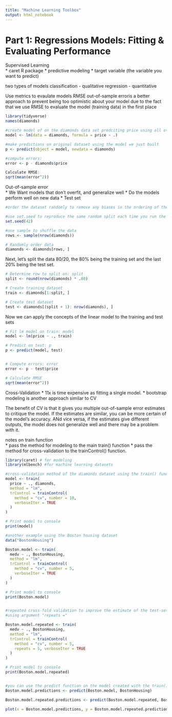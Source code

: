 ```yaml
---
title: "Machine Learning Toolbox"
output: html_notebook
---
```


# Part 1: Regressions Models: Fitting & Evaluating Performance

Supervised Learning  
* caret R package
* predictive modeling
* target variable (the variable you want to predict)

two types of models
classification - qualitative
regression - quantitative

Use metrics to evaulate models
RMSE
out-of-sample erroris a better approach to prevent being too optimistic about your model due to the fact that we use RMSE to evaluate the model (training data) in the first place


```r
library(tidyverse)
names(diamonds)

#create model of on the diamonds data set predciting price using all other variables as predictors (price ~ .)
model <- lm(data = diamonds, formula = price ~ .)

#make predictions on original dataset using the model we just built
p <- predict(object = model, newdata = diamonds)

#compute errors:
error <- p - diamonds$price

Calculate RMSE:
sqrt(mean(error^2))
```

Out-of-sample error  
* We Want models that don't overfit, and generalize well
* Do the models perform well on new data
* Test set

```r
#order the dataset randomly to remove any biases in the ordering of the data

#use set.seed to reproduce the same random split each time you run the script
set.seed(42)

#use sample to shuffle the data
rows <- sample(nrow(diamonds))

# Randomly order data
diamonds <- diamonds[rows, ]

```

Next, let's split the data 80/20, the 80% being the training set and the last 20% being the test set.

```r
# Determine row to split on: split
split <- round(nrow(diamonds) * .80)

# Create training dataset
train <- diamonds[1:split, ]

# Create test dataset
test <- diamonds[(split + 1): nrow(diamonds), ]

```

Now we can apply the concepts of the linear model to the training and test sets

```r

# Fit lm model on train: model
model <- lm(price ~ ., train)

# Predict on test: p
p <- predict(model, test)


# Compute errors: error
error <- p - test$price

# Calculate RMSE
sqrt(mean(error^2))
```


Cross-Validation
* 11x is time expensive as fitting a single model.
* bootstrap modeling is another approach similar to CV

The benefit of CV is that it gives you multiple out-of-sample error estimates to critique the model.
If the estimates are similar, you can be more certain of the model's accuracy. ANd vice versa, if the estimates give different outputs, the model does not generalize well and there may be a problem with it.

notes on train function  
* pass the method for modeling to the main train() function
* pass the method for cross-validation to the trainControl() function.

```r
library(caret) # for modeling
library(mlbench) #for machine learning datasets

#cross-validation method of the diamonds dataset using the train() function
model <- train(
  price ~ ., diamonds,
  method = "lm",
  trControl = trainControl(
    method = "cv", number = 10,
    verboseIter = TRUE
  )
)

# Print model to console
print(model)

#another example using the Boston housing dataset
data("BostonHousing")

Boston.model <- train(
  medv ~ ., BostonHousing,
  method = "lm",
  trControl = trainControl(
    method = "cv", number = 5,
    verboseIter = TRUE
  )
)

# Print model to console
print(Boston.model)


#repeated cross-fold validation to improve the estimate of the test-set error
#using argument "repeats ="

Boston.model.repeated <- train(
  medv ~ ., BostonHousing,
  method = "lm",
  trControl = trainControl(
    method = "cv", number = 5,
    repeats = 5, verboseIter = TRUE
  )
)

# Print model to console
print(Boston.model.repeated)


#you can use the predict function on the model created with the train() function to make predictions about the original dataset
Boston.model.predictions <- predict(Boston.model, BostonHousing) 

Boston.model.repeated.predictions <- predict(Boston.model.repeated, BostonHousing)

plot(x = Boston.model.predictions, y = Boston.model.repeated.predictions)
```

